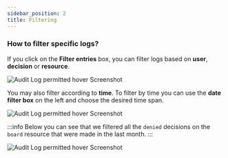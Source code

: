 ```yaml
---
sidebar_position: 2
title: Filtering
---
```



### How to filter specific logs?

If you click on the **Filter entries** box, you can filter logs based on **user**, **decision** or **resource**.

![Audit Log permitted hover Screenshot](/img/screenshots/audit-log-filter.png)

You may also filter according to **time**. To filter by time you can use the **date filter box** on the left and choose the desired time span.

![Audit Log permitted hover Screenshot](/img/screenshots/audit-log-time-filter.png)

:::info
Below you can see that we filtered all the `denied` decisions on the `board` resource that were made in the last month.
:::

![Audit Log permitted hover Screenshot](/img/screenshots/audit-log-filter-example.png)
